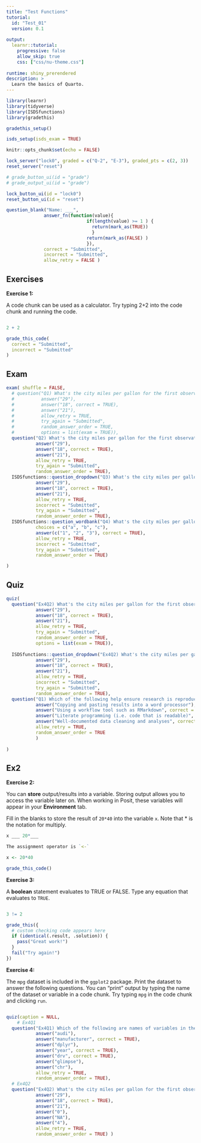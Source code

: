 ```yaml
---
title: "Test Functions"
tutorial:
  id: "Test_01"
  version: 0.1
  
output:
  learnr::tutorial:
    progressive: false
    allow_skip: true
    css: ["css/nu-theme.css"]
    
runtime: shiny_prerendered
description: >
  Learn the basics of Quarto.
---
```


```r
library(learnr)
library(tidyverse)
library(ISDSfunctions)
library(gradethis)

gradethis_setup()

isds_setup(isds_exam = TRUE)

knitr::opts_chunk$set(echo = FALSE)

```


```r

lock_server("lock0", graded = c("Q-2", "E-3"), graded_pts = c(2, 3))
reset_server("reset")
```

```r
# grade_button_ui(id = "grade")
# grade_output_ui(id = "grade")

lock_button_ui(id = "lock0")
reset_button_ui(id = "reset")
```

<!-- ```{r Ex1b, context = "render", echo= TRUE, exercise = FALSE} -->
<!-- 1+2 -->
<!-- ``` -->

```r
question_blank("Name: ___",
              answer_fn(function(value){
                              if(length(value) >= 1 ) {
                                return(mark_as(TRUE))
                                }
                              return(mark_as(FALSE) )
                              }),
              correct = "Submitted",
              incorrect = "Submitted",
              allow_retry = FALSE )
```

## Exercises

**Exercise 1:**

A code chunk can be used as a calculator. Try typing 2+2 into the code chunk and running the code.

```r

```



```r
2 + 2
```

```r
grade_this_code(
  correct = "Submitted",
  incorrect = "Submitted"
)
```

## Exam


```r

exam( shuffle = FALSE,
  # question("Q1) What's the city miles per gallon for the first observation in the mpg dataframe?",
  #          answer("29"),
  #          answer("18", correct = TRUE),
  #          answer("21"),
  #          allow_retry = TRUE,
  #          try_again = "Submitted",
  #          random_answer_order = TRUE,
  #          options = list(exam = TRUE)),
  question("Q2) What's the city miles per gallon for the first observation in the mpg dataframe?",
           answer("29"),
           answer("18", correct = TRUE),
           answer("21"),
           allow_retry = TRUE,
           try_again = "Submitted",
           random_answer_order = TRUE),
  ISDSfunctions::question_dropdown("Q3) What's the city miles per gallon for the first observation in the mpg dataframe?",
           answer("29"),
           answer("18", correct = TRUE),
           answer("21"),
           allow_retry = TRUE,
           incorrect = "Submitted",
           try_again = "Submitted",
           random_answer_order = TRUE),
  ISDSfunctions::question_wordbank("Q4) What's the city miles per gallon for the first observation in the mpg dataframe?",
           choices = c("a", "b", "c"),
           answer(c("1", "2", "3"), correct = TRUE),
           allow_retry = TRUE,
           incorrect = "Submitted",
           try_again = "Submitted",
           random_answer_order = TRUE)

)
```

## Quiz
```r

quiz(
  question("Ex4Q2) What's the city miles per gallon for the first observation in the mpg dataframe?",
           answer("29"),
           answer("18", correct = TRUE),
           answer("21"),
           allow_retry = TRUE,
           try_again = "Submitted",
           random_answer_order = TRUE,
           options = list(exam = TRUE)),
  
  ISDSfunctions::question_dropdown("Ex4Q2) What's the city miles per gallon for the first observation in the mpg dataframe?",
           answer("29"),
           answer("18", correct = TRUE),
           answer("21"),
           allow_retry = TRUE,
           incorrect = "Submitted",
           try_again = "Submitted",
           random_answer_order = TRUE),
  question("Q1) Which of the following help ensure research is reproducible? Select all that apply.",
           answer("Copying and pasting results into a word processor"),
           answer("Using a workflow tool such as RMarkdown", correct = TRUE),
           answer("Literate programming (i.e. code that is readable)", correct = TRUE),
           answer("Well-documented data cleaning and analyses", correct = TRUE),
           allow_retry = TRUE,
           random_answer_order = TRUE
           )
  
)
```

## Ex2

**Exercise 2:**

You can **store** output/results into a variable. Storing output allows you to access the variable later on. When working in Posit, these variables will appear in your **Environment** tab.

Fill in the blanks to store the result of `20*40` into the variable `x`. Note that * is the notation for multiply.

```r
x ___ 20*___
```

```r
The assignment operator is `<-`
```

```r
x <- 20*40
```

```r
grade_this_code()
```


**Exercise 3:**

A **boolean** statement evaluates to TRUE or FALSE. Type any equation that evaluates to `TRUE`.

```r

```

```r
3 != 2
```

```r
grade_this({
  # custom checking code appears here
  if (identical(.result, .solution)) {
    pass("Great work!")
  }
  fail("Try again!")
})
```


**Exercise 4:**

The `mpg` dataset is included in the `ggplot2` package. Print the dataset to answer the following questions. You can "print" output by typing the name of the dataset or variable in a code chunk. Try typing `mpg` in the code chunk and clicking `run`.

```r

```


```r
quiz(caption = NULL,
    # Ex4Q1
  question("Ex4Q1) Which of the following are names of variables in the mpg data frame?",
           answer("audi"),
           answer("manufacturer", correct = TRUE),
           answer("dplyr"),
           answer("year", correct = TRUE),
           answer("drv", correct = TRUE),
           answer("glimpse"),
           answer("chr"),
           allow_retry = TRUE,
           random_answer_order = TRUE), 
  # Ex4Q2
  question("Ex4Q2) What's the city miles per gallon for the first observation in the mpg dataframe?",
           answer("29"),
           answer("18", correct = TRUE),
           answer("21"),
           answer("0"),
           answer("NA"),
           answer("4"), 
           allow_retry = TRUE,
           random_answer_order = TRUE) )
```
